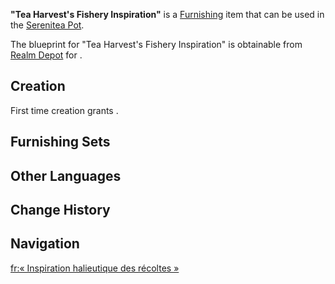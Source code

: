 {{Furnishing Infobox
|id             = 373912
|image          = Item Tea Harvest's Fishery Inspiration.png
|category       = Landscape
|subcategory    = Small Object
|quality        = 3
|adeptal_energy = 60
|load           = 65
|reduced_load   = 47
|description    = A bamboo basket woven from tough and lightweight [[Bamboo Segment]]s that is commonly used for storing freshly harvested tea leaves. Thanks to its ingenious design, this basket type is convenient to lift and transport, and thus it is greatly favored by tea farmers.<br>It is said that the practice of storing tea leaves in bamboo baskets may have been inspired by fisherfolk using similar items to transport fish. These baskets are woven from sturdy bamboo strips that are not only durable but also capable of maintaining the freshness of one’s catch. Tea farmers observed this characteristic, drew inspiration from it, and devised a diverse range of bamboo implements specifically designed for storing tea leaves.
|blueprint      = Realm Depot
}}
'''"Tea Harvest's Fishery Inspiration"''' is a [[Furnishing]] item that can be used in the [[Serenitea Pot]].

The blueprint for "Tea Harvest's Fishery Inspiration" is obtainable from [[Realm Depot]] for {{Item|Realm Currency|24|x=160}}.

==Creation==
First time creation grants {{Item|Trust|24|x=60}}.
{{Recipe
|type = Creation
|time = 14h
|Bamboo Segment = 8
|sort = Bamboo Segment
}}

==Furnishing Sets==
{{Craft Usage}}

==Other Languages==
{{Other Languages|default_hidden=1
|en      = "Tea Harvest's Fishery Inspiration"
|zhs     = 「茗获的渔采再用」
|zhs_rm  = 
|zht     = 「茗獲的漁採再用」
|zht_rm  = 
|ja      = 「魚がくれたインスピレーション」
|ja_rm   = "Sakana ga Kureta Insupireeshon"
|ko      = 「수확한 차의 어구 재활용」
|ko_rm   = 
|es      = Cosecha de té con inspiración pesquera
|fr      = « Inspiration halieutique des récoltes »
|ru      = «Чайный урожай: Рыбацкое вдохновение»
|th      = "จากชะลอมปลาสู่การเก็บใบชา"
|th_rm   = 
|vi      = Thu Hoạch Trà Và Đánh Cá
|de      = „Der Teeernte Inspiration zur Fischerei“
|id      = "Inspirasi Perikanan Panen Teh"
|pt      = Inspiração da Pesca da Colheita de Chá
|tr      = "Çay Hasadının Balıkçılık İlhamı"
|it      = Ispirazione ittica della raccolta del tè
}}

==Change History==
{{Change History|4.5}}

==Navigation==
{{Furnishing Navbox|exterior}}

[[fr:« Inspiration halieutique des récoltes »]]
